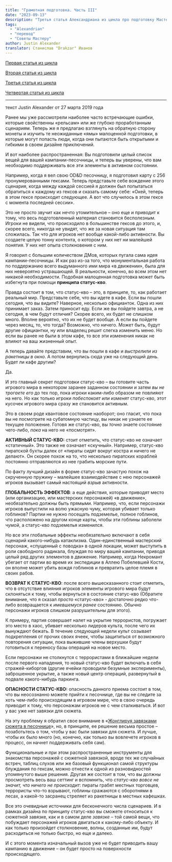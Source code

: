 ```yaml
---
title: "Грамотная подготовка. Часть III"
date: "2023-09-13"
description: "Третья статья Александриана из цикла про подготовку Мастера к игре"
tags: 
  - "Alexandrian"
  - "перевод"
  - "Советы Мастеру"
author: Justin Alexander
translator: Станислав "Drakzar" Иванов
---
```


[Первая статья из цикла](https://cyborgsandmages.com/posts/translations/alexandrian-preparing-1)

[Вторая статья из цикла](https://cyborgsandmages.com/posts/translations/alexandrian-preparing-2)

[Третья статья из цикла](https://cyborgsandmages.com/posts/translations/alexandrian-preparing-3)

[Четвертая статья из цикла](https://cyborgsandmages.com/posts/translations/alexandrian-preparing-4)

---

текст Justin Alexander от 27 марта 2019 года

Ранее мы уже рассмотрели наиболее часто встречающие ошибки, которые свойственны «рельсам» или же глубоко проработанным сценариям. Теперь же я предлагаю взглянуть на обратную сторону монеты и изучить те неожиданные «ямы» малоценной подготовки, в которые могут попасть люди, когда они пытаются быть открытыми и гибкими в своем дизайне приключений.

И вот наиболее распространенная: Вы подготовили целый список вещей для вашей кампании-песочницы, и теперь вы уверены, что вам необходимо поддерживать все эти элементы в активном состоянии.

Например, когда я вел свою OD&D песочницу, я подготовил карту с 256 пронумерованными гексами. Теперь представьте себе вождение этого сценария, когда между каждой сессией я должен был попытаться обратиться к каждому из гексов и сказать самому себе: «Окей, теперь в этом гексе происходит следующее. А вот что случилось в этом гексе с момента последней сессии».

Это не просто звучит как нечто утомительное – оно еще и приводит к тому, что весь подготовленный материал становится бесполезным. Игроки не видели, что происходило в большинстве гексов до этого, и, скорее всего, никогда не увидят, что же за новая ситуация там сложилась. Так что для игроков нет вообще какой-либо активности. Вы создаете целую тонну контента, о котором у них нет ни малейшей понятия. У них нет опыта столкновения с ним.

Я говорил с большим количеством ДМов, которых пугала сама идея кампании-песочницы. И как раз из-за того, что монументальная работа по поддержанию всего выдуманного ими мира «в движении», была для них невероятно устрашающей. В реальности, конечно, во всем этом нет никакой необходимости. Подобная малоценная подготовка может быть избегнута при помощи **принципа статус-кво**.

Правда состоит в том, что статус-кво – это, в принципе, то, как работает реальный мир. Представьте себе, что вы идете в кафе. Если вы пошли сегодня, что вы видите? Наверное, несколько официанток. Одна из них принимает заказ. Затем приносит еду. Если же вы пойдете завтра, а не сегодня, в чем будут отличия? Скорее всего, их будет не слишком много. Вполне вероятно, что их не будет вообще. А если вы пойдете через месяц, то, что тогда? Возможно, что ничего. Может быть, будут другие официантки, ну или владелец решит слегка изменить меню. Но если вы ранее не были в этом кафе, то все эти изменения никак не влияют на ваш жизненный опыт.

А теперь давайте представим, что вы пошли в кафе и _выстрелили из ракетницы в окно_. А потом вернулись сюда уже на следующий день. Будет ли кафе другим?

Да.

И это главный секрет подготовки статус-кво – вы готовите часть игрового мира в некотором заранее заданном состоянии и затем _вы не трогаете его_ до тех пор, пока игроки каким-либо образом не повлияют на него. Но как только игроки _побеспокоят или изменят_ статус-кво, этот кусочек игрового мира сразу же становится активным.

Это в своем роде квантовое состояние наоборот; оно гласит, что пока вы не посмотрите на субатомную частицу, вы никак не узнаете ее текущее положение. Готовя же статус-кво, вы _точно_ знаете состояние чего-либо, _пока_ на него не «посмотрят».

**АКТИВНЫЙ СТАТУС-КВО:** стоит отметить, что статус-кво не означает «статичный». Это также не означает «скучный». Например, статус-кво пиратской бухты далек от «пираты сидят вокруг костра и ничего не делают». Он скорее похож на то, что несколько пиратских кораблей постоянно отправляются из нее грабить морские пути.

По факту лучший дизайн в форме статус-кво зачастую похож на скрученную пружину – малейшее взаимодействие с нею персонажей игроков вызывает самый настоящий _взрыв_ активности.

**ГЛОБАЛЬНОСТЬ ЭФФЕКТОВ**: а еще действия, которые приводят место (или организацию, или мастерских персонажей) «в движение», необязательно должны быть прямыми. Например, что, если персонажи игроков выпустили на волю ужасную чуму, которая убивает только гоблинов? Партии не нужно посещать подземелье, полное гоблинов, что расположено на другом конце карты, чтобы эти гоблины заболели чумой, а статус-кво подземелья изменился.

Но все эти глобальные эффекты необязательно включают в себя сценарий какого-нибудь катаклизма. Один-единственный мастерский персонаж, «спущенный с поводка» в одной локации, может выступить в роли свободного радикала, блуждая по миру вашей кампании, приводя целый ряд других элементов в движение. Например, когда Некромант убегает от партии во время их экспедиции в Аллею Побелевшей Кости, он вполне может убить вождя гоблинов и превратить целое племя в своих рабов.

**ВОЗВРАТ К СТАТУС-КВО**: после всего вышесказанного стоит отметить, что в отсутствие влияния игроков элементы игрового мира будут склоняться к тому, чтобы вернуться в состояние статус-кво (Обратите внимание, что я сказал _просто_ «статус-кво» - достаточно редко что-либо возвращается к _имевшемуся ранее_ состоянию. Обычно персонажи игроков слишком разрушительны для этого).

К примеру, партия совершает налет на укрытие террористов, погружает это место в хаос, убивает несколько лидеров культа, после чего их вынуждают бежать. В течение следующей недели культ созывает подкрепления от прочих своих ячеек, чтобы защититься от возможного повторения ситуации, пока выжившие члены верхушки будут готовиться к переносу базы операций на новое место.

Если персонажи не столкнутся с террористами в ближайшие недели после первого нападения, то новый статус-кво будет включать в себя стражей-киборгов (другие ячейки проводили безумные эксперименты), заброшенное укрытие, а также новый центр операций, развернутый в подвале какого-нибудь паркинга.

**ОПАСНОСТИ СТАТУС-КВО:** опасность данного приема состоит в том, что вы неосознанно можете прийти к песочнице, где вы не следите за хоть чем-либо происходящим в игровом мире, что в свою очередь приводит к тому, что персонажам игроков не с чем сталкиваться. И вот у вас уже нет завязки для сюжета.

На эту проблему я обратил свое внимание в «[Жонглируя завязками сюжета в песочнице](https://thealexandrian.net/wordpress/37530/roleplaying-games/thought-of-the-day-juggling-scenario-hooks-in-a-sandbox)», но, в принципе, ее решение весьма простое – позаботьтесь о том, чтобы у вас были завязки для сюжета. И лучше, чтобы их было много (но, конечно, как только вы вовлечете игроков в процесс, он начнет поддерживать себя сам).

Функциональные и при этом распространенные инструменты для знакомства персонажей с сюжетной завязкой, вроде тех же случайных встреч, таблиц слухов или же базовый функционал самой структуры блуждания по гексам, можно отнести к одной из разновидностей упомянутого выше решения. Другая же состоит в том, что вы должны просмотреть весь ваш сеттинг и вспомнить, что _статус-кво вовсе не значит, что ничего не происходит_: пираты грабят местных торговцев, террористы что-то взрывают, гоблины сражаются с оборотнями в лесах, а какой-то засранец стреляет из ракетницы в местных кафешках.

Все это очевидные источники для бесконечного числа сценариев. И в рамках дизайна по принципу статус-кво вы сможете относиться к сюжетной завязке, как и в самом деле _завязке_ – той самой вещи, что побуждает персонажей игроков двигаться к какому-либо объекту. И как только произойдет столкновение, волны, созданные им, будут расходиться не только быстро, но еще и далеко.

И с этого момента изначальный вызов уже не будет приводить вашу кампанию в движение – он будет просто на поверхности происходящего.

